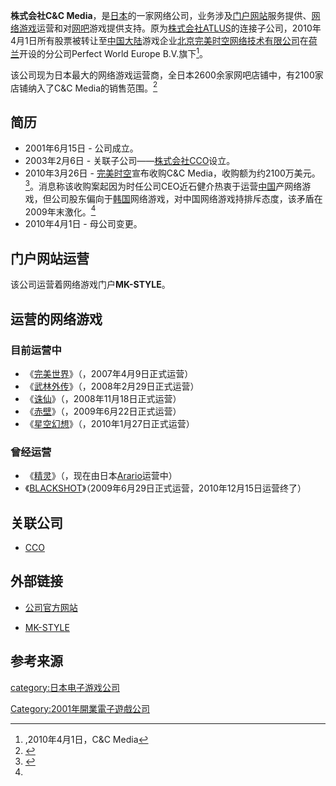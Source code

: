 {{noteta|G1=IT}}
{{Infobox Company
| company_name        = 株式会社C&C Media
| company_name_en     = C&C Media Co.,Ltd
| company_logo        = [[file:CCMedia_Logo.png|file:CCMedia Logo.png]]
| company_type        = [[股份有限公司|股份有限公司]]、[[非上市公司|非上市公司]]
| original_text       = {{lang|ja|株式会社シーアンドシーメディア}}
| company_slogan      = {{lang|ja|最大の価値へ。世界と、繋がっていく。}}
| market_information  = 
| ROC_UBN             = 
| abbreviated_name    = 
| foundation          = 2001年6月15日
| location            = {{JPN}}<br>東京都中央区晴海3-12-1<Br>KDX晴海大厦6F
| zip_code            = 〒104-0053
| area_served         = 日本本土
| telephone_no        = 
| key_people          = 吴东和（董事长兼社长）
| industry            = 网络产业
| products            = 
| services            = 
| capital             = 3亿3241万日圆（2009年9月）
| revenue             = 
| operating_income    = 
| profit              = 
| total_asset         = 
| net_asset           = 
| market_value        = 
| num_employees       = 90名（2011年10月末）
| P/E ratio           = 
| earnings per share  = 
| Net asset value     = 
| accounting_period   = 
| parent              = [[北京完美时空网络技术有限公司|Perfect World Europe B.V.]]
| divisions           = 
| major_shareholder   = 
| subsid              = [[CCO|株式会社CCO]]
| homepage            = http://www.cc-media.co.jp/
| width               = 
}}

'''株式会社C&C Media'''，是[[日本|日本]]的一家网络公司，业务涉及[[门户网站|门户网站]]服务提供、[[网络游戏|网络游戏]]运营和对[[网吧|网吧]]游戏提供支持。原为[[ATLUS|株式会社ATLUS]]的连接子公司，2010年4月1日所有股票被转让至[[中国大陆|中国大陆]]游戏企业[[北京完美时空网络技术有限公司|北京完美时空网络技术有限公司]]在[[荷兰|荷兰]]开设的分公司Perfect World Europe B.V.旗下<ref>[http://www.cc-media.co.jp/pdf/Releas_20100401.pdf {{Wayback|url=http://www.cc-media.co.jp/pdf/Releas_20100401.pdf |date=20101122092953 }} {{Wayback|url=http://www.cc-media.co.jp/pdf/Releas_20100401.pdf |date=20101122092953 }} {{Wayback|url=http://www.cc-media.co.jp/pdf/Releas_20100401.pdf |date=20101122092953 }} {{lang|ja|親会社の異動に関するお知らせ}}],2010年4月1日，C&C Media</ref>。

该公司现为日本最大的网络游戏运营商，全日本2600余家网吧店铺中，有2100家店铺纳入了C&C Media的销售范围。<ref name="ref1">{{Cite web |url=http://game.people.com.cn/GB/48604/48622/11242193.html |title=完美时空以收购方式解决C&C Media内乱 |accessdate=2010-11-05 |archive-date=2013-01-01 |archive-url=https://archive.is/20130101232138/http://game.people.com.cn/GB/48604/48622/11242193.html |dead-url=no }}</ref>

==简历==
*2001年6月15日 - 公司成立。
*2003年2月6日 - 关联子公司——[[CCO|株式会社CCO]]设立。
*2010年3月26日 - [[完美时空|完美时空]]宣布收购C&C Media，收购额为约2100万美元。<ref>{{Cite web |url=http://finance.ifeng.com/usstock/realtime/20100326/1967254.shtml |title=完美时空宣布收购 C&C Media |accessdate=2010-11-05 |archive-date=2019-02-15 |archive-url=https://web.archive.org/web/20190215170357/http://finance.ifeng.com/usstock/realtime/20100326/1967254.shtml |dead-url=no }}</ref>。消息称该收购案起因为时任公司CEO近石健介热衷于运营[[中华人民共和国|中国]]产网络游戏，但公司股东偏向于[[韩国|韩国]]网络游戏，对中国网络游戏持排斥态度，该矛盾在2009年末激化。<ref name="ref1"/>
*2010年4月1日 - 母公司变更。

==门户网站运营==
该公司运营着网络游戏门户'''MK-STYLE'''。

==运营的网络游戏==
===目前运营中===
*《[[完美世界|完美世界]]》（{{lang|ja|パーフェクト ワールド -完美世界-}}，2007年4月9日正式运营）
*《[[武林外传_(网络游戏)|武林外传]]》（{{lang|ja|夢世界-武林外伝-}}，2008年2月29日正式运营）
*《[[诛仙_(游戏)|诛仙]]》（{{lang|ja|LEGEND of CHUSEN-誅仙-}}，2008年11月18日正式运营）
*《[[赤壁_(网络游戏)|赤壁]]》（{{lang|ja|セキヘキ}}，2009年6月22日正式运营）
*《[[星空幻想|星空幻想]]》（{{lang|ja|Tartaros-タルタロス-}}，2010年1月27日正式运营）

===曾经运营===
*《[[精灵_(游戏)|精灵]]》（{{lang|ja|プリストンテール}}，现在由日本[[Arario|Arario]]运营中）
*《[[BLACKSHOT|BLACKSHOT]]》（2009年6月29日正式运营，2010年12月15日运营终了）

==关联公司==
*[[CCO|CCO]]

==外部链接==
*{{ja}}[http://www.cc-media.co.jp/ 公司官方网站]{{Wayback|url=http://www.cc-media.co.jp/ |date=20100524000046 }}
*{{ja}}[http://www.mk-style.com/ MK-STYLE]{{Wayback|url=http://www.mk-style.com/ |date=20090329175259 }}

==参考来源==
{{reflist}}

{{DEFAULTSORT:C}}
[[category:日本电子游戏公司|category:日本电子游戏公司]]
[[Category:2001年開業電子遊戲公司|Category:2001年開業電子遊戲公司]]